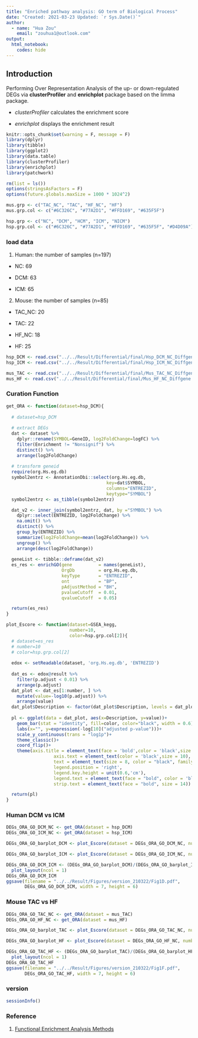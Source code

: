 ---
title: "Enriched pathway analysis: GO term of Biological Process"
date: "Created: 2021-03-23 Updated: `r Sys.Date()`"
author: 
  - name: "Hua Zou"
    email: "zouhua1@outlook.com"
output: 
  html_notebook:
    codes: hide
---

## Introduction

Performing  Over Representation Analysis of the up- or down-regulated DEGs  via **clusterProfiler** and **enrichplot** package based on the limma package.

* *clusterProfiler* calculates the enrichment score

* *enrichplot* displays the enrichment result

```{r setup, include=FALSE}
knitr::opts_chunk$set(warning = F, message = F)
library(dplyr)
library(tibble)
library(ggplot2)
library(data.table)
library(clusterProfiler)
library(enrichplot)
library(patchwork)

rm(list = ls())
options(stringsAsFactors = F)
options(future.globals.maxSize = 1000 * 1024^2)

mus.grp <- c("TAC_NC", "TAC", "HF_NC", "HF")
mus.grp.col <- c("#6C326C", "#77A2D1", "#FFD169", "#635F5F")

hsp.grp <- c("NC", "DCM", "HCM", "ICM", "NICM")
hsp.grp.col <- c("#6C326C", "#77A2D1", "#FFD169", "#635F5F", "#D4D09A")
```


### load data

1. Human: the number of samples (n=197)

  * NC:  69
  
  * DCM: 63
  
  * ICM: 65

2. Mouse: the number of samples (n=85)

  * TAC_NC: 20 
    
  * TAC: 22 
    
  * HF_NC: 18
  
  * HF: 25
  
```{r}
hsp_DCM <- read.csv("../../Result/Differential/final/Hsp_DCM_NC_Diffgene.csv")
hsp_ICM <- read.csv("../../Result/Differential/final/Hsp_ICM_NC_Diffgene.csv")

mus_TAC <- read.csv("../../Result/Differential/final/Mus_TAC_NC_Diffgene.csv")
mus_HF <- read.csv("../../Result/Differential/final/Mus_HF_NC_Diffgene.csv")
```


### Curation Function 
```{r}
get_ORA <- function(dataset=hsp_DCM){
  
  # dataset=hsp_DCM
  
  # extract DEGs
  dat <- dataset %>% 
    dplyr::rename(SYMBOL=GeneID, log2FoldChange=logFC) %>%
    filter(Enrichment != "Nonsignif") %>%
    distinct() %>%
    arrange(log2FoldChange)
  
  # transform geneid
  require(org.Hs.eg.db)
  symbol2entrz <- AnnotationDbi::select(org.Hs.eg.db,
                                      key=dat$SYMBOL, 
                                      columns="ENTREZID",
                                      keytype="SYMBOL")
  symbol2entrz <- as_tibble(symbol2entrz)

  dat_v2 <- inner_join(symbol2entrz, dat, by ="SYMBOL") %>%
    dplyr::select(ENTREZID, log2FoldChange) %>%
    na.omit() %>% 
    distinct() %>% 
    group_by(ENTREZID) %>% 
    summarize(log2FoldChange=mean(log2FoldChange)) %>%
    ungroup() %>%
    arrange(desc(log2FoldChange))
  
  geneList <- tibble::deframe(dat_v2)  
  es_res <- enrichGO(gene          = names(geneList),
                     OrgDb         = org.Hs.eg.db,
                     keyType       = "ENTREZID",
                     ont           = "BP",
                     pAdjustMethod = "BH",
                     pvalueCutoff  = 0.01,
                     qvalueCutoff  = 0.05)

  return(es_res)
}

plot_Escore <- function(dataset=GSEA_kegg,
                        number=10,
                        color=hsp.grp.col[2]){
  # dataset=es_res
  # number=10
  # color=hsp.grp.col[2]  
  
  edox <- setReadable(dataset, 'org.Hs.eg.db', 'ENTREZID')
  
  dat_es <- edox@result %>%
    filter(p.adjust < 0.01) %>%
    arrange(p.adjust)
  dat_plot <- dat_es[1:number, ] %>%
    mutate(value=-log10(p.adjust)) %>%
    arrange(value)
  dat_plot$Description <- factor(dat_plot$Description, levels = dat_plot$Description)
  
  pl <- ggplot(data = dat_plot, aes(x=Description, y=value))+
    geom_bar(stat = "identity", fill=color, color="black", width = 0.6)+
    labs(x="", y=expression(-log[10]("adjusted p-value")))+
    scale_y_continuous(trans = "log1p")+
    theme_classic()+
    coord_flip()+
    theme(axis.title = element_text(face = 'bold',color = 'black',size = 14),
                  axis.text = element_text(color = 'black',size = 10),
                  text = element_text(size = 8, color = "black", family="serif"),
                  legend.position = 'right',
                  legend.key.height = unit(0.6,'cm'),
                  legend.text = element_text(face = "bold", color = 'black',size = 10),
                  strip.text = element_text(face = "bold", size = 14))

  return(pl)
}
```


### Human DCM vs ICM
```{r}
DEGs_ORA_GO_DCM_NC <- get_ORA(dataset = hsp_DCM)
DEGs_ORA_GO_ICM_NC <- get_ORA(dataset = hsp_ICM)

DEGs_ORA_GO_barplot_DCM <- plot_Escore(dataset = DEGs_ORA_GO_DCM_NC, number = 10, color=hsp.grp.col[2])

DEGs_ORA_GO_barplot_ICM <- plot_Escore(dataset = DEGs_ORA_GO_ICM_NC, number = 10, color=hsp.grp.col[4])

DEGs_ORA_GO_DCM_ICM <- (DEGs_ORA_GO_barplot_DCM)/(DEGs_ORA_GO_barplot_ICM)+
  plot_layout(ncol = 1)
DEGs_ORA_GO_DCM_ICM
ggsave(filename = "../../Result/Figures/version_210322/Fig1D.pdf", 
       DEGs_ORA_GO_DCM_ICM, width = 7, height = 6)
```


### Mouse TAC vs HF
```{r}
DEGs_ORA_GO_TAC_NC <- get_ORA(dataset = mus_TAC)
DEGs_ORA_GO_HF_NC <- get_ORA(dataset = mus_HF)

DEGs_ORA_GO_barplot_TAC <- plot_Escore(dataset = DEGs_ORA_GO_TAC_NC, number = 10, color=mus.grp.col[2])

DEGs_ORA_GO_barplot_HF <- plot_Escore(dataset = DEGs_ORA_GO_HF_NC, number = 10, color=mus.grp.col[4])

DEGs_ORA_GO_TAC_HF <- (DEGs_ORA_GO_barplot_TAC)/(DEGs_ORA_GO_barplot_HF)+
  plot_layout(ncol = 1)
DEGs_ORA_GO_TAC_HF
ggsave(filename = "../../Result/Figures/version_210322/Fig1F.pdf", 
       DEGs_ORA_GO_TAC_HF, width = 7, height = 6)
```


### version
```{r}
sessionInfo()
```


### Reference 

1. [Functional Enrichment Analysis Methods](http://yulab-smu.top/clusterProfiler-book/chapter2.html) 
